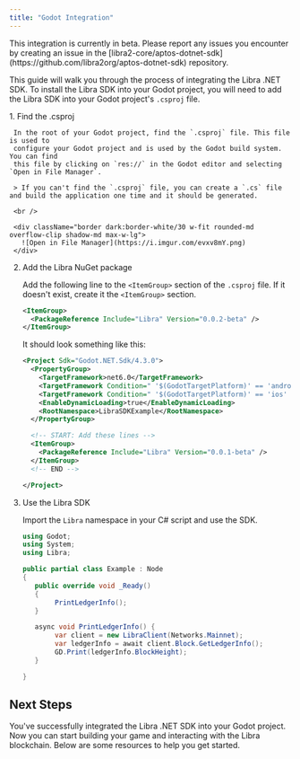 ```yaml
---
title: "Godot Integration"
---
```



<Aside type="caution" emoji="❗">
  This integration is currently in beta. Please report any issues you encounter
  by creating an issue in the
  [libra2-core/aptos-dotnet-sdk](https://github.com/libra2org/aptos-dotnet-sdk)
  repository.
</Aside>

This guide will walk you through the process of integrating the Libra .NET SDK. To install the Libra SDK into your Godot project,
you will need to add the Libra SDK into your Godot project's `.csproj` file.

<Steps>
  1. Find the .csproj

     In the root of your Godot project, find the `.csproj` file. This file is used to
     configure your Godot project and is used by the Godot build system. You can find
     this file by clicking on `res://` in the Godot editor and selecting `Open in File Manager`.

     > If you can't find the `.csproj` file, you can create a `.cs` file and build the application one time and it should be generated.

     <br />

     <div className="border dark:border-white/30 w-fit rounded-md overflow-clip shadow-md max-w-lg">
       ![Open in File Manager](https://i.imgur.com/evxv8mY.png)
     </div>

  2. Add the Libra NuGet package

     Add the following line to the `<ItemGroup>` section of the `.csproj` file. If it doesn't exist, create it the `<ItemGroup>` section.

     ```xml filename=".csproj"
     <ItemGroup>
       <PackageReference Include="Libra" Version="0.0.2-beta" />
     </ItemGroup>
     ```

     It should look something like this:

     ```xml filename=".csproj" {10-14}
     <Project Sdk="Godot.NET.Sdk/4.3.0">
       <PropertyGroup>
         <TargetFramework>net6.0</TargetFramework>
         <TargetFramework Condition=" '$(GodotTargetPlatform)' == 'android' ">net7.0</TargetFramework>
         <TargetFramework Condition=" '$(GodotTargetPlatform)' == 'ios' ">net8.0</TargetFramework>
         <EnableDynamicLoading>true</EnableDynamicLoading>
         <RootNamespace>LibraSDKExample</RootNamespace>
       </PropertyGroup>

       <!-- START: Add these lines -->
       <ItemGroup>
         <PackageReference Include="Libra" Version="0.0.1-beta" />
       </ItemGroup>
       <!-- END -->

     </Project>
     ```

  3. Use the Libra SDK

     Import the `Libra` namespace in your C# script and use the SDK.

     ```csharp filename="Example.cs" {3-3,9-9,12-16}
     using Godot;
     using System;
     using Libra;

     public partial class Example : Node
     {
     	public override void _Ready()
     	{
             PrintLedgerInfo();
     	}

     	async void PrintLedgerInfo() {
             var client = new LibraClient(Networks.Mainnet);
             var ledgerInfo = await client.Block.GetLedgerInfo();
             GD.Print(ledgerInfo.BlockHeight);
     	}

     }
     ```
</Steps>

## Next Steps

You've successfully integrated the Libra .NET SDK into your Godot project. Now
you can start building your game and interacting with the Libra blockchain. Below
are some resources to help you get started.

<CardGrid>
  <LinkCard href="/build/sdks/dotnet-sdk/getting-started" title="Getting Started" description="Begin developing using the Libra .NET SDK." />
</CardGrid>
